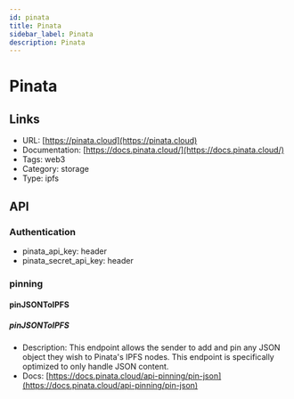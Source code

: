 ```yaml
---
id: pinata
title: Pinata
sidebar_label: Pinata
description: Pinata
---
```


# Pinata

## Links

* URL: [https://pinata.cloud](https://pinata.cloud)
* Documentation: [https://docs.pinata.cloud/](https://docs.pinata.cloud/)
* Tags: web3
* Category: storage
* Type: ipfs

## API

### Authentication

* pinata_api_key: header
* pinata_secret_api_key: header

### pinning

#### pinJSONToIPFS

##### pinJSONToIPFS

* Description: This endpoint allows the sender to add and pin any JSON object they wish to Pinata's IPFS nodes. This endpoint is specifically optimized to only handle JSON content.
* Docs: [https://docs.pinata.cloud/api-pinning/pin-json](https://docs.pinata.cloud/api-pinning/pin-json)
